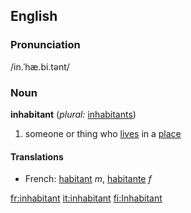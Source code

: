 ==English==

=== Pronunciation ===
/in.ˈhæ.bi.tənt/

===Noun===
'''inhabitant'''  (''plural:'' [[inhabitants]])
# someone or thing who [[lives]] in a [[place]]

====Translations====
*French: [[habitant]] ''m'', [[habitante]] ''f''

[[fr:inhabitant]]
[[it:inhabitant]]
[[fi:Inhabitant]]
